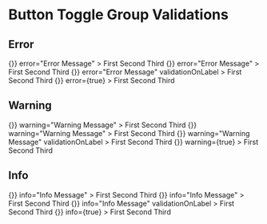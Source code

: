 
<Meta title="Button Toggle Group/Validations" />

# Button Toggle Group Validations

## Error

<Preview>
  <Story name="error" parameters={{ info: { disable: true } }}>
    <React.Fragment>
      <ButtonToggleGroup
        id="button-toggle-group-error-id"
        name="button-toggle-group-error"
        label="Basic"
        labelHelp="help message"
        fieldHelp="field help message"
        onChange={() => {}}
        error="Error Message"
      >
        <ButtonToggle name="first" key="first" value="first">
          First
        </ButtonToggle>
        <ButtonToggle name="second" key="second" value="second">
          Second
        </ButtonToggle>
        <ButtonToggle name="third" key="third" value="third">
          Third
        </ButtonToggle>
      </ButtonToggleGroup>
      <ButtonToggleGroup
        id="button-toggle-group-error-grouped-id"
        name="button-toggle-group-error-grouped"
        label="Grouped"
        labelHelp="help message"
        fieldHelp="field help message"
        onChange={() => {}}
        error="Error Message"
      >
        <ButtonToggle name="first" key="first" value="first" grouped>
          First
        </ButtonToggle>
        <ButtonToggle name="second" key="second" value="second" grouped>
          Second
        </ButtonToggle>
        <ButtonToggle name="third" key="third" value="third" grouped>
          Third
        </ButtonToggle>
      </ButtonToggleGroup>
      <ButtonToggleGroup
        id="button-toggle-group-error-label-id"
        name="button-toggle-group-error-label"
        label="Error on the Label"
        labelHelp="help message"
        fieldHelp="field help message"
        onChange={() => {}}
        error="Error Message"
        validationOnLabel
      >
        <ButtonToggle name="first" key="first" value="first">
          First
        </ButtonToggle>
        <ButtonToggle name="second" key="second" value="second">
          Second
        </ButtonToggle>
        <ButtonToggle name="third" key="third" value="third">
          Third
        </ButtonToggle>
      </ButtonToggleGroup>
      <ButtonToggleGroup
        id="button-toggle-group-error-empty-id"
        name="button-toggle-group-error-empty"
        label="Without a message"
        labelHelp="help message"
        fieldHelp="field help message"
        onChange={() => {}}
        error={true}
      >
        <ButtonToggle name="first" key="first" value="first">
          First
        </ButtonToggle>
        <ButtonToggle name="second" key="second" value="second">
          Second
        </ButtonToggle>
        <ButtonToggle name="third" key="third" value="third">
          Third
        </ButtonToggle>
      </ButtonToggleGroup>
    </React.Fragment>
  </Story>
</Preview>

## Warning

<Preview>
  <Story name="warning" parameters={{ info: { disable: true } }}>
    <React.Fragment>
      <ButtonToggleGroup
        id="button-toggle-group-warning-id"
        name="button-toggle-group-warning"
        label="Basic"
        labelHelp="help message"
        fieldHelp="field help message"
        onChange={() => {}}
        warning="Warning Message"
      >
        <ButtonToggle name="first" key="first" value="first">
          First
        </ButtonToggle>
        <ButtonToggle name="second" key="second" value="second">
          Second
        </ButtonToggle>
        <ButtonToggle name="third" key="third" value="third">
          Third
        </ButtonToggle>
      </ButtonToggleGroup>
      <ButtonToggleGroup
        id="button-toggle-group-warning-grouped-id"
        name="button-toggle-group-warning-grouped"
        label="Grouped"
        labelHelp="help message"
        fieldHelp="field help message"
        onChange={() => {}}
        warning="Warning Message"
      >
        <ButtonToggle name="first" key="first" value="first" grouped>
          First
        </ButtonToggle>
        <ButtonToggle name="second" key="second" value="second" grouped>
          Second
        </ButtonToggle>
        <ButtonToggle name="third" key="third" value="third" grouped>
          Third
        </ButtonToggle>
      </ButtonToggleGroup>
      <ButtonToggleGroup
        id="button-toggle-group-warning-label-id"
        name="button-toggle-group-warning-label"
        label="Error on the Label"
        labelHelp="help message"
        fieldHelp="field help message"
        onChange={() => {}}
        warning="Warning Message"
        validationOnLabel
      >
        <ButtonToggle name="first" key="first" value="first">
          First
        </ButtonToggle>
        <ButtonToggle name="second" key="second" value="second">
          Second
        </ButtonToggle>
        <ButtonToggle name="third" key="third" value="third">
          Third
        </ButtonToggle>
      </ButtonToggleGroup>
      <ButtonToggleGroup
        id="button-toggle-group-warning-empty-id"
        name="button-toggle-group-warning-empty"
        label="Without a message"
        labelHelp="help message"
        fieldHelp="field help message"
        onChange={() => {}}
        warning={true}
      >
        <ButtonToggle name="first" key="first" value="first">
          First
        </ButtonToggle>
        <ButtonToggle name="second" key="second" value="second">
          Second
        </ButtonToggle>
        <ButtonToggle name="third" key="third" value="third">
          Third
        </ButtonToggle>
      </ButtonToggleGroup>
    </React.Fragment>
  </Story>
</Preview>

## Info

<Preview>
  <Story name="info" parameters={{ info: { disable: true } }}>
    <React.Fragment>
      <ButtonToggleGroup
        id="button-toggle-group-info-id"
        name="button-toggle-group-info"
        label="Basic"
        labelHelp="help message"
        fieldHelp="field help message"
        onChange={() => {}}
        info="Info Message"
      >
        <ButtonToggle name="first" key="first" value="first">
          First
        </ButtonToggle>
        <ButtonToggle name="second" key="second" value="second">
          Second
        </ButtonToggle>
        <ButtonToggle name="third" key="third" value="third">
          Third
        </ButtonToggle>
      </ButtonToggleGroup>
      <ButtonToggleGroup
        id="button-toggle-group-info-grouped-id"
        name="button-toggle-group-info-grouped"
        label="Grouped"
        labelHelp="help message"
        fieldHelp="field help message"
        onChange={() => {}}
        info="Info Message"
      >
        <ButtonToggle name="first" key="first" value="first" grouped>
          First
        </ButtonToggle>
        <ButtonToggle name="second" key="second" value="second" grouped>
          Second
        </ButtonToggle>
        <ButtonToggle name="third" key="third" value="third" grouped>
          Third
        </ButtonToggle>
      </ButtonToggleGroup>
      <ButtonToggleGroup
        id="button-toggle-group-info-label-id"
        name="button-toggle-group-info-label"
        label="Error on the Label"
        labelHelp="help message"
        fieldHelp="field help message"
        onChange={() => {}}
        info="Info Message"
        validationOnLabel
      >
        <ButtonToggle name="first" key="first" value="first">
          First
        </ButtonToggle>
        <ButtonToggle name="second" key="second" value="second">
          Second
        </ButtonToggle>
        <ButtonToggle name="third" key="third" value="third">
          Third
        </ButtonToggle>
      </ButtonToggleGroup>
      <ButtonToggleGroup
        id="button-toggle-group-info-empty-id"
        name="button-toggle-group-info-empty"
        label="Without a message"
        labelHelp="help message"
        fieldHelp="field help message"
        onChange={() => {}}
        info={true}
      >
        <ButtonToggle name="first" key="first" value="first">
          First
        </ButtonToggle>
        <ButtonToggle name="second" key="second" value="second">
          Second
        </ButtonToggle>
        <ButtonToggle name="third" key="third" value="third">
          Third
        </ButtonToggle>
      </ButtonToggleGroup>
    </React.Fragment>
  </Story>
</Preview>
